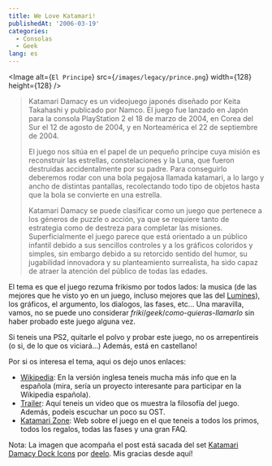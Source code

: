 ```yaml
---
title: We Love Katamari!
publishedAt: '2006-03-19'
categories:
  - Consolas
  - Geek
lang: es
---
```


<Image
  alt={`El Principe`}
  src={`/images/legacy/prince.png`}
  width={128}
  height={128}
/>

> Katamari Damacy es un videojuego japonés diseñado por Keita Takahashi y publicado por Namco. El juego fue lanzado en Japón para la consola PlayStation 2 el 18 de marzo de 2004, en Corea del Sur el 12 de agosto de 2004, y en Norteamérica el 22 de septiembre de 2004.
>
> El juego nos sitúa en el papel de un pequeño príncipe cuya misión es reconstruir las estrellas, constelaciones y la Luna, que fueron destruidas accidentalmente por su padre. Para conseguirlo deberemos rodar con una bola pegajosa llamada katamari, a lo largo y ancho de distintas pantallas, recolectando todo tipo de objetos hasta que la bola se convierte en una estrella.
>
> Katamari Damacy se puede clasificar como un juego que pertenece a los géneros de puzzle o acción, ya que se requiere tanto de estrategia como de destreza para completar las misiones. Superficialmente el juego parece que está orientado a un público infantil debido a sus sencillos controles y a los gráficos coloridos y simples, sin embargo debido a su retorcido sentido del humor, su jugabilidad innovadora y su planteamiento surrealista, ha sido capaz de atraer la atención del público de todas las edades.

El tema es que el juego rezuma frikismo por todos lados: la musica (de las mejores que he visto yo en un juego, incluso mejores que las del [Lumines](http://www.meristation.com/v3/todosobre.php?pic=PSP&idj=6075)), los gráficos, el argumento, los dialogos, las fases, etc... Una maravilla, vamos, no se puede uno considerar _friki_/_geek_/_como-quieras-llamarlo_ sin haber probado este juego alguna vez.

Si teneis una PS2, quitarle el polvo y probar este juego, no os arrepentireis (o si, de lo que os viciará...) Además, está en castellano!

Por si os interesa el tema, aqui os dejo unos enlaces:

- [Wikipedia](http://en.wikipedia.org/wiki/We_%E2%99%A5_Katamari): En la versión inglesa teneis mucha más info que en la española (mira, sería un proyecto interesante para participar en la Wikipedia española).
- [Trailer](http://download.namco-ch.net/katamari_movie.mpg): Aquí teneis un video que os muestra la filosofía del juego. Además, podeis escuchar un poco su OST.
- [Katamari Zone](http://vix.250free.com/katamari.html): Web sobre el juego en el que teneis a todos los primos, todos los regalos, todas las fases y una gran FAQ.

Nota: La imagen que acompaña el post está sacada del set [Katamari Damacy Dock Icons](http://www.deviantart.com/deviation/29473172/) por [deelo](http://deelo.deviantart.com/). Mis gracias desde aquí!
